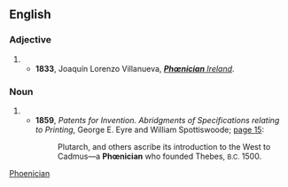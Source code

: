 {{also|Phoenician}}
==English==

===Adjective===
{{en-adj|-}}

# {{obsolete spelling of|en|Phoenician}}
#* '''1833''', Joaquín Lorenzo Villanueva, [http://books.google.com/books?id=M7l6AAAAIAAJ&dq '''''Phœnician''' Ireland''].

===Noun===
{{en-noun}}

# {{obsolete spelling of|en|Phoenician}}
#* '''1859''', ''Patents for Invention. Abridgments of Specifications relating to Printing'', George E. Eyre and William Spottiswoode; [http://books.google.com/books?id=zJAhbHXjyqQC&hl=en&pg=PA15#v=onepage&q&f=false page 15]:
#*: Plutarch, and others ascribe its introduction to the West to Cadmus—a '''Phœnician''' who founded Thebes, <small>B.C.</small> 1500.

[[Category:English terms spelled with Œ|Phoenician]]
